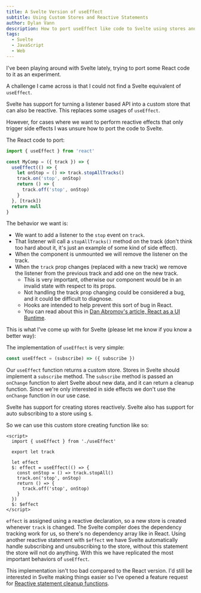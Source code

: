 ```yaml
---
title: A Svelte Version of useEffect
subtitle: Using Custom Stores and Reactive Statements
author: Dylan Vann
description: How to port useEffect like code to Svelte using stores and reactive statements.
tags:
  - Svelte
  - JavaScript
  - Web
---
```


I've been playing around with Svelte lately, trying to port some React code to it as an experiment.

A challenge I came across is that I could not find a Svelte equivalent of `useEffect`.

Svelte has support for turning a listener based API into a custom store that can also be reactive.
This replaces some usages of `useEffect`.

However, for cases where we want to perform reactive effects that only trigger side effects I was unsure how to port the code to Svelte.

The React code to port:

```js
import { useEffect } from 'react'

const MyComp = ({ track }) => {
  useEffect(() => {
    let onStop = () => track.stopAllTracks()
    track.on('stop', onStop)
    return () => {
      track.off('stop', onStop)
    }
  }, [track])
  return null
}
```

The behavior we want is:

- We want to add a listener to the `stop` event on `track`.
- That listener will call a `stopAllTracks()` method on the track (don't think too hard about it, it's just an example of some kind of side effect).
- When the component is unmounted we will remove the listener on the track.
- When the `track` prop changes (replaced with a new track) we remove the listener from the previous track and add one on the new track.
  - This is very important, otherwise our component would be in an invalid state with respect to its props.
  - Not handling the track prop changing could be considered a bug, and it could be difficult to diagnose.
  - Hooks are intended to help prevent this sort of bug in React.
  - You can read about this in [Dan Abromov's article, React as a UI Runtime](https://overreacted.io/react-as-a-ui-runtime/).

This is what I've come up with for Svelte (please let me know if you know a better way):

The implementation of `useEffect` is very simple:

```js
const useEffect = (subscribe) => ({ subscribe })
```

Our `useEffect` function returns a custom store. Stores in Svelte should implement a `subscribe` method.
The `subscribe` method is passed an `onChange` function to alert Svelte about new data, and it can return a cleanup function.
Since we're only interested in side effects we don't use the `onChange` function in our use case.

Svelte has support for creating stores reactively. Svelte also has support for auto subscribing to a store using `$`.

So we can use this custom store creating function like so:

```svelte
<script>
  import { useEffect } from './useEffect'

  export let track

  let effect
  $: effect = useEffect(() => {
    const onStop = () => track.stopAll()
    track.on('stop', onStop)
    return () => {
      track.off('stop', onStop)
    }
  })
  $: $effect
</script>
```

`effect` is assigned using a reactive declaration, so a new store is created whenever `track` is changed.
The Svelte compiler does the dependency tracking work for us, so there's no dependency array like in React.
Using another reactive statement with `$effect` we have Svelte automatically handle subscribing and unsubscribing to the store, without this statement the store will not do anything.
With this we have replicated the most important behaviors of `useEffect`.

This implementation isn't too bad compared to the React version.
I'd still be interested in Svelte making things easier so I've opened a feature request for [Reactive statement cleanup functions](https://github.com/sveltejs/svelte/issues/5283).
